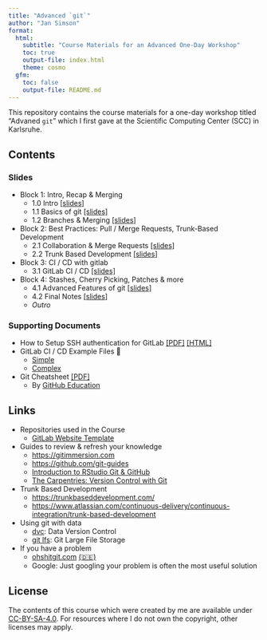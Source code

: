 ```yaml
---
title: "Advanced `git`"
author: "Jan Simson"
format:
  html:
    subtitle: "Course Materials for an Advanced One-Day Workshop"
    toc: true
    output-file: index.html
    theme: cosmo
  gfm:
    toc: false
    output-file: README.md
---
```


This repository contains the course materials for a one-day workshop titled "Advaned `git`" which I first gave at the Scientific Computing Center (SCC) in Karlsruhe.

## Contents

### Slides

- Block 1: Intro, Recap & Merging
  - 1.0 Intro [[slides]](output/1.0-intro.html)
  - 1.1 Basics of git [[slides]](output/1.1-git-basics.html)
  - 1.2 Branches & Merging [[slides]](1.2-branches_merging.html)

- Block 2: Best Practices: Pull / Merge Requests, Trunk-Based Development
  - 2.1 Collaboration & Merge Requests [[slides]](output/2.1-collaboration-merge-requests.html)
  - 2.2 Trunk Based Development [[slides]](output/2.2-trunk-based-development.html)

- Block 3: CI / CD with gitlab
  - 3.1 GitLab CI / CD [[slides]](output/3.1-gitlab-CI-CD.html)

- Block 4: Stashes, Cherry Picking, Patches & more
  - 4.1 Advanced Features of git [[slides]](output/4.1-advanced-features.html)
  - 4.2 Final Notes [[slides]](output/4.2-final_notes.html)
  - *Outro*

<!-- *: Since they have to be manually generated, the PDF version of slides may be slightly outdated. Please refer to [this guide](https://revealjs.com/pdf-export/), on how to export your own PDF version from the online slides. -->

### Supporting Documents

- How to Setup SSH authentication for GitLab [[PDF]](output/resources/ssh/how-to-setup-gitlab-ssh.pdf) [[HTML]](output/resources/ssh/how-to-setup-gitlab-ssh.html)
- GitLab CI / CD Example Files 🤖
  - [Simple](resources/CI-CD-examples/simple.gitlab-ci.yml)
  - [Complex](resources/CI-CD-examples/complex.gitlab-ci.yml)
- Git Cheatsheet [[PDF]](resources/git-cheat-sheet-education.pdf)
  - By [GitHub Education](https://education.github.com/)

## Links

- Repositories used in the Course
  - [GitLab Website Template](https://gitlab.com/jansim/website-template)
- Guides to review & refresh your knowledge
  - <https://gitimmersion.com>
  - <https://github.com/git-guides>
  - [Introduction to RStudio Git & GitHub](https://lmu-osc.github.io/Introduction-RStudio-Git-GitHub/)
  - [The Carpentries: Version Control with Git](https://swcarpentry.github.io/git-novice/)
- Trunk Based Development
  - <https://trunkbaseddevelopment.com/>
  - <https://www.atlassian.com/continuous-delivery/continuous-integration/trunk-based-development>
- Using git with data
  - [dvc](https://dvc.org/): Data Version Control
  - [git lfs](https://git-lfs.github.com/): Git Large File Storage
- If you have a problem
  - [ohshitgit.com](https://ohshitgit.com/) [(🇩🇪)](https://ohshitgit.com/de)
  - Google: Just googling your problem is often the most useful solution

## License

The contents of this course which were created by me are available under [CC-BY-SA-4.0](https://creativecommons.org/licenses/by-sa/4.0/). For resources where I do not own the copyright, other licenses may apply.
